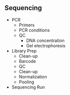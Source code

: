 ## Sequencing 
* PCR  
    - Primers  
    - PCR conditions  
    - QC  
        + DNA concentration  
        + Gel electrophoresis  
* Library Prep  
    - Clean-up  
    - Barcode  
    - QC  
    - Clean-up  
    - Normalization  
    - Pooling  
* Sequencing Run  